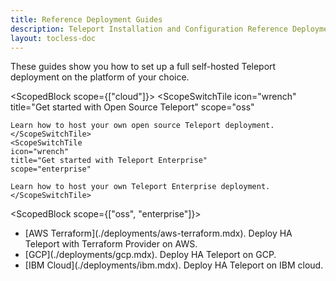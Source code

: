 ```yaml
---
title: Reference Deployment Guides
description: Teleport Installation and Configuration Reference Deployment Guides.
layout: tocless-doc
---
```


These guides show you how to set up a full self-hosted Teleport deployment on
the platform of your choice.

<ScopedBlock scope={["cloud"]}>
<TileSet>
    <ScopeSwitchTile 
    icon="wrench"
    title="Get started with Open Source Teleport"
    scope="oss"
  >
    Learn how to host your own open source Teleport deployment.
    </ScopeSwitchTile>
    <ScopeSwitchTile 
    icon="wrench"
    title="Get started with Teleport Enterprise"
    scope="enterprise"
  >
    Learn how to host your own Teleport Enterprise deployment.
    </ScopeSwitchTile>
  </TileSet>
</ScopedBlock>

<ScopedBlock scope={["oss", "enterprise"]}>
<ul>
  <li>
    [AWS Terraform](./deployments/aws-terraform.mdx). Deploy HA Teleport with Terraform Provider on AWS.
  </li>
  <li>
    [GCP](./deployments/gcp.mdx). Deploy HA Teleport on GCP.
  </li>
  <li>
    [IBM Cloud](./deployments/ibm.mdx). Deploy HA Teleport on IBM cloud.
  </li>
</ul>
</ScopedBlock>
